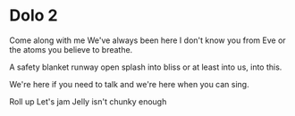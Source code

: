 # Dolo 2

Come along with me
We've always been here
I don't know you from Eve
or the atoms
you believe to breathe.

A safety blanket
runway open
splash into bliss
or at least into us,
into this.

We're here
if you need to talk
and we're here
when you can sing.

Roll up
Let's jam
Jelly isn't chunky enough
